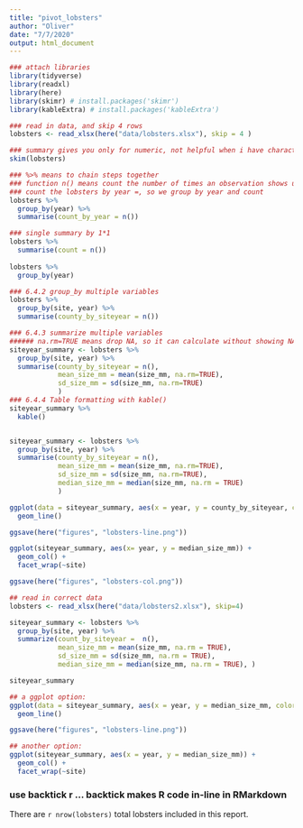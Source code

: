 ```yaml
---
title: "pivot_lobsters"
author: "Oliver"
date: "7/7/2020"
output: html_document
---
```

```r
### attach libraries
library(tidyverse)
library(readxl)
library(here)
library(skimr) # install.packages('skimr')
library(kableExtra) # install.packages('kableExtra')

### read in data, and skip 4 rows
lobsters <- read_xlsx(here("data/lobsters.xlsx"), skip = 4 )

### summary gives you only for numeric, not helpful when i have character so we use skim
skim(lobsters)

### %>% means to chain steps together
### function n() means count the number of times an observation shows up
### count the lobsters by year =, so we group by year and count 
lobsters %>%
  group_by(year) %>%
  summarise(count_by_year = n())

### single summary by 1*1
lobsters %>%
  summarise(count = n())
  
lobsters %>% 
  group_by(year)

### 6.4.2 group_by multiple variables
lobsters %>% 
  group_by(site, year) %>% 
  summarise(county_by_siteyear = n())

### 6.4.3 summarize multiple variables
###### na.rm=TRUE means drop NA, so it can calculate without showing NA
siteyear_summary <- lobsters %>% 
  group_by(site, year) %>% 
  summarise(county_by_siteyear = n(),
            mean_size_mm = mean(size_mm, na.rm=TRUE),
            sd_size_mm = sd(size_mm, na.rm=TRUE)
            )
### 6.4.4 Table formatting with kable()
siteyear_summary %>%
  kable()


siteyear_summary <- lobsters %>% 
  group_by(site, year) %>% 
  summarise(county_by_siteyear = n(),
            mean_size_mm = mean(size_mm, na.rm=TRUE),
            sd_size_mm = sd(size_mm, na.rm=TRUE),
            median_size_mm = median(size_mm, na.rm = TRUE)
            )

ggplot(data = siteyear_summary, aes(x = year, y = county_by_siteyear, color = site)) + 
  geom_line()

ggsave(here("figures", "lobsters-line.png"))

ggplot(siteyear_summary, aes(x= year, y = median_size_mm)) + 
  geom_col() + 
  facet_wrap(~site)

ggsave(here("figures", "lobsters-col.png"))

## read in correct data
lobsters <- read_xlsx(here("data/lobsters2.xlsx"), skip=4)

siteyear_summary <- lobsters %>%
  group_by(site, year) %>%
  summarize(count_by_siteyear =  n(), 
            mean_size_mm = mean(size_mm, na.rm = TRUE), 
            sd_size_mm = sd(size_mm, na.rm = TRUE), 
            median_size_mm = median(size_mm, na.rm = TRUE), )

siteyear_summary

## a ggplot option:
ggplot(data = siteyear_summary, aes(x = year, y = median_size_mm, color = site)) +
  geom_line() 

ggsave(here("figures", "lobsters-line.png"))

## another option:
ggplot(siteyear_summary, aes(x = year, y = median_size_mm)) +
  geom_col() +
  facet_wrap(~site)
```      
### use backtick r ... backtick makes R code in-line in RMarkdown
There are `r nrow(lobsters)` total lobsters included in this report.